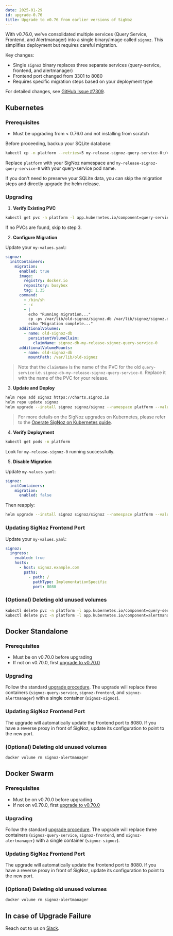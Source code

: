 ```yaml
---
date: 2025-01-29
id: upgrade-0.76
title: Upgrade to v0.76 from earlier versions of SigNoz
---
```


<Admonition type="warning">

With v0.76.0, we've consolidated multiple services (Query Service, Frontend, and Alertmanager) into a single binary/image called `signoz`. This simplifies deployment but requires careful migration.

Key changes:
- Single `signoz` binary replaces three separate services (query-service, frontend, and alertmanager)
- Frontend port changed from 3301 to 8080
- Requires specific migration steps based on your deployment type

For detailed changes, see [GitHub Issue #7309](https://github.com/SigNoz/signoz/issues/7309).
</Admonition>

## Kubernetes

### Prerequisites
- Must be upgrading from < 0.76.0 and not installing from scratch

<Admonition type="warning">

Before proceeding, backup your SQLite database:
```bash
kubectl cp -n platform --retries=5 my-release-signoz-query-service-0:/var/lib/signoz/signoz.db ./backup-signoz.db
```
Replace `platform` with your SigNoz namespace and `my-release-signoz-query-service-0` with your query-service pod name.

If you don't need to preserve your SQLite data, you can skip the migration steps and directly upgrade the helm release.
</Admonition>

### Upgrading
1. **Verify Existing PVC**

```bash
kubectl get pvc -n platform -l app.kubernetes.io/component=query-service
```

If no PVCs are found, skip to step 3.

2. **Configure Migration**

Update your `my-values.yaml`:
```yaml
signoz:
  initContainers:
    migration:
      enabled: true
      image:
        registry: docker.io
        repository: busybox
        tag: 1.35
      command:
        - /bin/sh
        - -c
        - |
          echo "Running migration..."
          cp -pv /var/lib/old-signoz/signoz.db /var/lib/signoz/signoz.db
          echo "Migration complete..."
      additionalVolumes:
        - name: old-signoz-db
          persistentVolumeClaim:
            claimName: signoz-db-my-release-signoz-query-service-0
      additionalVolumeMounts:
        - name: old-signoz-db
          mountPath: /var/lib/old-signoz
```

> Note that the `claimName` is the name of the PVC for the old `query-service` i.e. `signoz-db-my-release-signoz-query-service-0`. Replace it with the name of the PVC for your release.

3. **Update and Deploy**

```bash
helm repo add signoz https://charts.signoz.io
helm repo update signoz
helm upgrade --install signoz signoz/signoz --namespace platform --values my-values.yaml
```

> For more details on the SigNoz upgrades on Kubernetes, please refer to the [Operate SigNoz on Kubernetes guide](/docs/operate/kubernetes).

4. **Verify Deployment**

  ```bash
  kubectl get pods -n platform
  ```
  Look for `my-release-signoz-0` running successfully.

5. **Disable Migration**

Update `my-values.yaml`:
```yaml
signoz:
  initContainers:
    migration:
      enabled: false
```
Then reapply:
```bash
helm upgrade --install signoz signoz/signoz --namespace platform --values my-values.yaml
```

### Updating SigNoz Frontend Port

Update your `my-values.yaml`:
```yaml
signoz:
  ingress:
    enabled: true
    hosts:
      - host: signoz.example.com
        paths:
          - path: /
            pathType: ImplementationSpecific
            port: 8080
```

### (Optional) Deleting old unused volumes
```bash
kubectl delete pvc -n platform -l app.kubernetes.io/component=query-service
kubectl delete pvc -n platform -l app.kubernetes.io/component=alertmanager
```

## Docker Standalone

### Prerequisites
- Must be on v0.70.0 before upgrading
- If not on v0.70.0, first [upgrade to v0.70.0](/docs/operate/migration/upgrade-0.70)

### Upgrading
Follow the standard [upgrade procedure](/docs/operate/docker-standalone#upgrade-signoz-cluster). 
The upgrade will replace three containers (`signoz-query-service`, `signoz-frontend`, and `signoz-alertmanager`) 
with a single container (`signoz-signoz`).

### Updating SigNoz Frontend Port
The upgrade will automatically update the frontend port to 8080. If you have a reverse proxy 
in front of SigNoz, update its configuration to point to the new port.

### (Optional) Deleting old unused volumes
```bash
docker volume rm signoz-alertmanager
```

## Docker Swarm

### Prerequisites
- Must be on v0.70.0 before upgrading
- If not on v0.70.0, first [upgrade to v0.70.0](/docs/operate/migration/upgrade-0.70)

### Upgrading
Follow the standard [upgrade procedure](/docs/operate/docker-swarm#upgrade-signoz-cluster). 
The upgrade will replace three containers (`signoz-query-service`, `signoz-frontend`, and `signoz-alertmanager`) 
with a single container (`signoz-signoz`).

### Updating SigNoz Frontend Port
The upgrade will automatically update the frontend port to 8080. If you have a reverse proxy 
in front of SigNoz, update its configuration to point to the new port.

### (Optional) Deleting old unused volumes
```bash
docker volume rm signoz-alertmanager
```

## In case of Upgrade Failure

Reach out to us on [Slack](https://signoz.io/slack).
